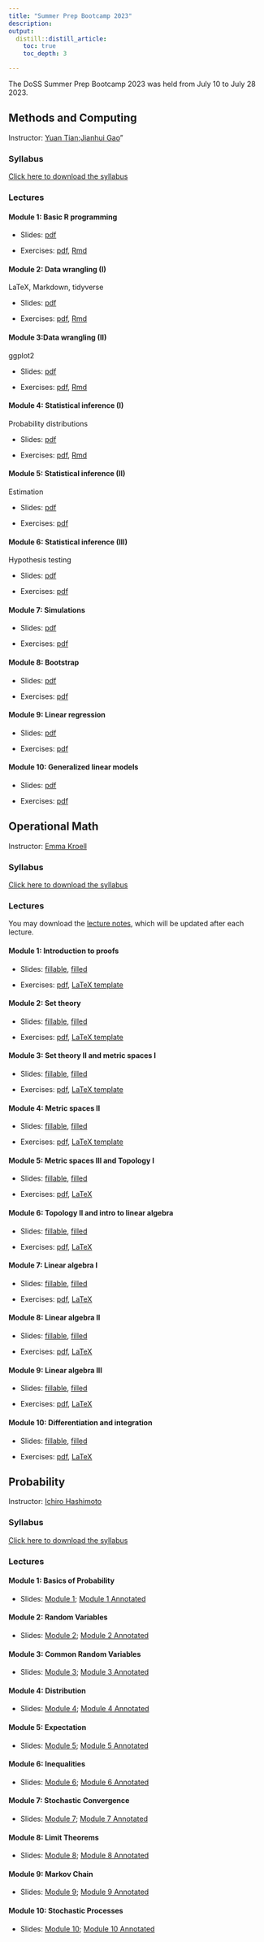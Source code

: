 ```yaml
---
title: "Summer Prep Bootcamp 2023"
description: 
output:
  distill::distill_article:
    toc: true
    toc_depth: 3

---
```


The DoSS Summer Prep Bootcamp 2023 was held from July 10 to July 28 2023. 

## Methods and Computing
Instructor: [Yuan Tian]([Email](mailto:yuant.tian@mail.utoronto.ca));[Jianhui Gao]([Email](mailto:jianhui.gao@mail.utoronto.ca))"

### Syllabus

[Click here to download the syllabus](Computing/2023/syllabus_computing.pdf)

### Lectures

#### Module 1: Basic R programming

- Slides: [pdf](Computing/2023/Slides/mod1.pdf) 

- Exercises: [pdf](Computing/2023/Exercises/ex1.pdf), [Rmd](Computing/2023/Exercises/ex1.Rmd)

#### Module 2: Data wrangling (I)

LaTeX, Markdown, tidyverse

- Slides: [pdf](Computing/2023/Slides/mod2.pdf) 

- Exercises: [pdf](Computing/2023/Exercises/ex2.pdf), [Rmd](Computing/2023/Exercises/ex2.Rmd)

#### Module 3:Data wrangling (II)

ggplot2

- Slides: [pdf](Computing/2023/Slides/mod3.pdf) 

- Exercises: [pdf](Computing/2023/Exercises/ex3.pdf), [Rmd](Computing/2023/Exercises/ex3.Rmd)

#### Module 4: Statistical inference (I)

Probability distributions

- Slides: [pdf](Computing/2023/Slides/mod4.pdf) 

- Exercises: [pdf](Computing/2023/Exercises/ex4.pdf), [Rmd](Computing/2023/Exercises/ex4.Rmd)

#### Module 5: Statistical inference (II)

Estimation

- Slides: [pdf](Computing/2023/Slides/mod5.pdf) 

- Exercises: [pdf](Computing/2023/Exercises/ex5.pdf)

#### Module 6: Statistical inference (III)
Hypothesis testing

- Slides: [pdf](Computing/2023/Slides/mod6.pdf) 

- Exercises: [pdf](Computing/2023/Exercises/ex6.pdf)

#### Module 7: Simulations 

- Slides: [pdf](Computing/2023/Slides/mod7.pdf) 

- Exercises: [pdf](Computing/2023/Exercises/ex7.pdf)

#### Module 8: Bootstrap

- Slides: [pdf](Computing/2023/Slides/mod8.pdf) 

- Exercises: [pdf](Computing/2023/Exercises/ex8.pdf)

#### Module 9: Linear regression

- Slides: [pdf](Computing/2023/Slides/mod9.pdf) 

- Exercises: [pdf](Computing/2023/Exercises/ex9.pdf)

#### Module 10: Generalized linear models

- Slides: [pdf](Computing/2023/Slides/mod10.pdf) 

- Exercises: [pdf](Computing/2023/Exercises/ex10.pdf)


## Operational Math
Instructor: [Emma Kroell](https://www.emmakroell.ca)

### Syllabus

[Click here to download the syllabus](Math/2023/syllabus/syllabus_operational_math.pdf)


### Lectures

You may download the [lecture notes](Math/2023/lecture_notes/math_notes.pdf), which will be updated after each lecture.


#### Module 1: Introduction to proofs

- Slides: [fillable](Math/2023/module1/slides.pdf),  [filled](Math/2023/module1/slides_filled.pdf)

- Exercises: [pdf](Math/2023/module1/exercises.pdf), [LaTeX template](Math/2023/module1/exercises.tex)

#### Module 2: Set theory

- Slides: [fillable](Math/2023/module2/slides.pdf), [filled](Math/2023/module2/slides_filled.pdf)

- Exercises: [pdf](Math/2023/module2/exercises.pdf), [LaTeX template](Math/2023/module2/exercises.tex)

#### Module 3: Set theory II and metric spaces I

- Slides: [fillable](Math/2023/module3/slides.pdf), [filled](Math/2023/module3/slides_filled.pdf)

- Exercises: [pdf](Math/2023/module3/exercises.pdf), [LaTeX template](Math/2023/module3/exercises.tex)

#### Module 4: Metric spaces II

- Slides: [fillable](Math/2023/module4/slides.pdf), [filled](Math/2023/module4/slides_filled.pdf)

- Exercises: [pdf](Math/2023/module4/exercises.pdf), [LaTeX template](Math/2023/module4/exercises.tex)

#### Module 5: Metric spaces III and Topology I

- Slides: [fillable](Math/2023/module5/slides.pdf), [filled](Math/2023/module5/slides_filled.pdf)

- Exercises: [pdf](Math/2023/module5/exercises.pdf), [LaTeX](Math/2023/module5/exercises.tex)

#### Module 6: Topology II and intro to linear algebra

- Slides: [fillable](Math/2023/module6/slides.pdf), [filled](Math/2023/module6/slides_filled.pdf)

- Exercises: [pdf](Math/2023/module6/exercises.pdf), [LaTeX](Math/2023/module6/exercises.tex)

#### Module 7: Linear algebra I

- Slides: [fillable](Math/2023/module7/slides.pdf), [filled](Math/2023/module7/slides_filled.pdf)

- Exercises: [pdf](Math/2023/module7/exercises.pdf), [LaTeX](Math/2023/module7/exercises.tex)

#### Module 8: Linear algebra II

- Slides: [fillable](Math/2023/module8/slides.pdf), [filled](Math/2023/module8/slides_filled.pdf)

- Exercises: [pdf](Math/2023/module8/exercises.pdf), [LaTeX](Math/2023/module8/exercises.tex)

#### Module 9: Linear algebra III

- Slides: [fillable](Math/2023/module9/slides.pdf), [filled](Math/2023/module9/slides_filled.pdf)

- Exercises: [pdf](Math/2023/module9/exercises.pdf), [LaTeX](Math/2023/module9/exercises.tex)

#### Module 10: Differentiation and integration

- Slides: [fillable](Math/2023/module10/slides.pdf), [filled](Math/2023/module10/slides_filled.pdf)

- Exercises: [pdf](Math/2023/module10/exercises.pdf), [LaTeX](Math/2023/module10/exercises.tex)


## Probability
Instructor: [Ichiro Hashimoto]([Email](mailto:ichiro.hashimoto@mail.utoronto.ca))

### Syllabus

[Click here to download the syllabus](Probability/2023/Syllabus/Bootcamp_Probability_Syllabus.pdf)

### Lectures


#### Module 1: Basics of Probability

- Slides: [Module 1](Probability/2023/Slides/Summer_Bootcamp_Module_1_with_effects.pdf); [Module 1 Annotated](Probability/2023/Slides/Module_1_annotated.pdf) 

#### Module 2: Random Variables

- Slides: [Module 2](Probability/2023/Slides/Summer_Bootcamp_Module_2_with_effects.pdf); [Module 2 Annotated](Probability/2023/Slides/Module_2_annotated.pdf) 

#### Module 3: Common Random Variables

- Slides: [Module 3](Probability/2023/Slides/Summer_Bootcamp_Module_3_with_effects.pdf); [Module 3 Annotated](Probability/2023/Slides/Module_3_annotated.pdf) 

#### Module 4: Distribution

- Slides: [Module 4](Probability/2023/Slides/Summer_Bootcamp_Module_4_with_effects.pdf); [Module 4 Annotated](Probability/2023/Slides/Module_4_annotated.pdf) 

#### Module 5: Expectation

- Slides: [Module 5](Probability/2023/Slides/Summer_Bootcamp_Module_5_with_effects.pdf); [Module 5 Annotated](Probability/2023/Slides/Module_5_annotated.pdf) 

#### Module 6: Inequalities

- Slides: [Module 6](Probability/2023/Slides/Summer_Bootcamp_Module_6_with_effects.pdf); [Module 6 Annotated](Probability/2023/Slides/Module_6_annotated.pdf) 

#### Module 7: Stochastic Convergence

- Slides: [Module 7](Probability/2023/Slides/Summer_Bootcamp_Module_7_with_effects.pdf); [Module 7 Annotated](Probability/2023/Slides/Module_7_annotated.pdf) 

#### Module 8: Limit Theorems

- Slides: [Module 8](Probability/2023/Slides/Summer_Bootcamp_Module_8_with_effects.pdf); [Module 8 Annotated](Probability/2023/Slides/Module_8_annotated.pdf) 

#### Module 9: Markov Chain

- Slides: [Module 9](Probability/2023/Slides/Summer_Bootcamp_Module_9_with_effects.pdf); [Module 9 Annotated](Probability/2023/Slides/Module_9_annotated.pdf) 

#### Module 10: Stochastic Processes

- Slides: [Module 10](Probability/2023/Slides/Summer_Bootcamp_Module_10_with_effects.pdf); [Module 10 Annotated](Probability/2023/Slides/Module_10_annotated.pdf) 

